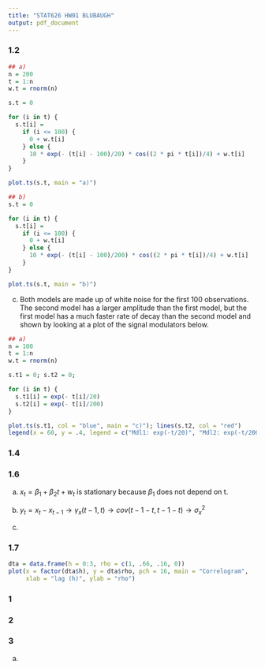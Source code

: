 ```yaml
---
title: "STAT626 HW01 BLUBAUGH"
output: pdf_document
---
```


### 1.2

```r

## a)
n = 200
t = 1:n
w.t = rnorm(n)

s.t = 0

for (i in t) {
  s.t[i] = 
    if (i <= 100) {
      0 + w.t[i] 
    } else {
      10 * exp(- (t[i] - 100)/20) * cos((2 * pi * t[i])/4) + w.t[i]
    }
}

plot.ts(s.t, main = "a)")

## b)
s.t = 0

for (i in t) {
  s.t[i] = 
    if (i <= 100) {
      0 + w.t[i] 
    } else {
      10 * exp(- (t[i] - 100)/200) * cos((2 * pi * t[i])/4) + w.t[i]
    }
}

plot.ts(s.t, main = "b)")

```

c) Both models are made up of white noise for the first 100 observations. The second model has a larger amplitude than the first model, but the first model has a much faster rate of decay than the second model and shown by looking at a plot of the signal modulators below.

```r

## a)
n = 100
t = 1:n
w.t = rnorm(n)

s.t1 = 0; s.t2 = 0;

for (i in t) {
  s.t1[i] = exp(- t[i]/20)
  s.t2[i] = exp(- t[i]/200)
}

plot.ts(s.t1, col = "blue", main = "c)"); lines(s.t2, col = "red")
legend(x = 60, y = .4, legend = c("Mdl1: exp(-t/20)", "Mdl2: exp(-t/200)"), col = c("blue", "red"), lty = 1)

```



### 1.4

\begin{align*}
  \gamma(s,t) = & E[(s - \mu_s)(t - \mu_t)] \\
              = & E[st - \mu_t s - \mu_s t + \mu_s \mu_t] \\
              = & E[st] - \mu_t E[s] - \mu_s E[t] + E[s] E[t] \\
              = & E[st] - \mu_t \mu_s \\
\end{align*}


### 1.6

a) $x_t = \beta_1 + \beta_2 t + w_t$ is stationary because $\beta_1$ does not depend on t.

b) $y_t = x_t - x_{t - 1} \rightarrow \gamma_x(t-1, t) \rightarrow cov(t - 1 - t, t - 1 - t) \rightarrow \sigma_x^2$

c) 

\begin{align*}
  v_t = & \frac{1}{2q + 1} \sum_{i=-q}^q x_{t-q} \\
  = & \frac{x_{t + q}}{2q + 1} \\ 
  = & \bar{x_t} \\
  \text{ACF Function} = & \sigma_t^2 \\
\end{align*}


### 1.7

\begin{align*}
  \text{Autocovariance Function} & \\ 
  x_t = & w_{t - 1} + 2w_t + w_{t + 1} \\
  \gamma_x(t,t) = & var(x_t) = (1 + 2^2 + 1^2)\sigma_w^2 \\
  = & 6 \sigma_w^2 \\
  \gamma_x(s-t, t) = & cov(x_{s-t}, x_t) =  cov(x_{s-t-1} + 2x_{s-t} + x_{s-t+1}, x_{t-1} + 2x_t + x_{t+1}) \\
  \text{Autocorrelation Function} & \\
  h = & s - t \\
  \rho(h,t) = & \gamma(h,t) / \sqrt{\gamma(h,h) \gamma(t,t)} = \gamma(h,t) / 6 \sigma_w^2 \\
  \\
  \gamma_x(h=0, t) = & (1 + 2^2 + 1^2) \sigma_w^2 = 6 \sigma_w^2 \\
  \gamma_x(h=1, t) = & (2 + 2) \sigma_w^2 = 4 \sigma_w^2 \\
  \gamma_x(h=2, t) = & 1 \sigma_w^2 \\
  \gamma_x(h=3, t) = & 0 \\
\end{align*}

```r
dta = data.frame(h = 0:3, rho = c(1, .66, .16, 0))
plot(x = factor(dta$h), y = dta$rho, pch = 16, main = "Correlogram",
     xlab = "lag (h)", ylab = "rho")
```

\newpage

### 1

\begin{align*}
  \sum_{i=1}^n &  (x_i - \bar{x}) = 0 \\
  \sum_{i=1}^n & x_i - \bar{x}n = 0 \\
  \sum_{i=1}^n & x_i = \bar{x}n \\
  \sum_{i=1}^n & x _i / n = \bar{x} \\
  \\
  \sum_{i=1}^n & (x_i - \bar{x})(y_i - \bar{y}) \\
  \frac{d}{d\bar{x}} = & x_iy_i - \bar{x}y_i - x_i\bar{y} + \bar{x}n\bar{y} \\
  = & \sum_{i=1}^n (x_i - \bar{x})y_i - \sum_{i=1}^n x_i \bar{y} +\bar{x}n\bar{y} \\
  = & \sum_{i=1}^n (x_i - \bar{x})y_i \\
\end{align*}


### 2

\begin{align*}
  S_x^{2} = & SXX \\
  c = & \frac{(x_i - \bar{x}}{SXX} \\
  \sum_{i=1}^n (x_i - \bar{x})(y_i - \bar{y}) = & SXY  = \sum_{i=1}^n (x_i - \bar{x})y_i\\
  \frac{SXY}{SXX} = & \frac{(x_i - \bar{x})y_i}{SXX} \\
\end{align*}


\newpage

### 3

a)

\begin{align*}
  R(\beta_0, \beta_1) = &\sum (y_i - (\beta_0 + \beta_1 x_i))^2 \\
  \frac{dR(\beta_0, \beta_1)}{d\beta_0} = & - \sum 2(y_i - \beta_0 - \beta_xi) \\
  0 = & \sum y_i - n\beta_0 - \beta_1 \sum x_i \\
  n \beta_0 = & \sum y_i - \beta_1 \sum x_i \\
  \beta_0 = & \bar{y} - \beta_1 \bar{x} \\
  \\
  \frac{dR(\beta_0, \beta_1)}{d\beta_1} = & - \sum 2(y_i - \beta_0 - \beta_xi)x_i \\
  0 = & \sum y_i x_i \beta_0 \sum x_i - \beta_1 \sum x_i^2 \\
  0 = & \sum y_i x_i - (\bar{y} - \beta_1 \bar{x}) \sum x_i - \beta_1 \sum x_i^2 \\
  0 = & y_i x_i - \frac{\sum y_i \sum x_i}{n} + \beta_1 \frac{(\sum x_i)^2}{n} - \beta_1 \sum x_i^2 \\
  \beta_1 (\sum x_i^2 - \frac{(\sum x_i)^2}{n}) = & \sum y_i x_i - \frac{\sum y_i \sum x_i}{n} \\
  \beta_1 = & \frac{\sum (y_i - \bar{y})(x_i - \bar{x})}{\sum(x_i - \bar{x})^2} \\
  = & \frac{SXY}{SXX} \\
\end{align*}















